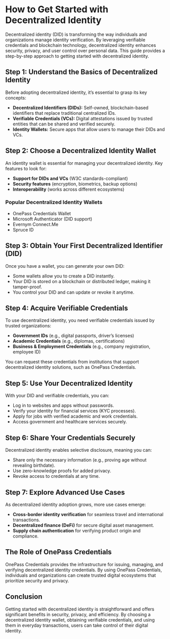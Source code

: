 # How to Get Started with Decentralized Identity

Decentralized identity (DID) is transforming the way individuals and organizations manage identity verification. By leveraging verifiable credentials and blockchain technology, decentralized identity enhances security, privacy, and user control over personal data. This guide provides a step-by-step approach to getting started with decentralized identity.

## Step 1: Understand the Basics of Decentralized Identity

Before adopting decentralized identity, it’s essential to grasp its key concepts:

- **Decentralized Identifiers (DIDs):** Self-owned, blockchain-based identifiers that replace traditional centralized IDs.
- **Verifiable Credentials (VCs):** Digital attestations issued by trusted entities that can be shared and verified securely.
- **Identity Wallets:** Secure apps that allow users to manage their DIDs and VCs.

## Step 2: Choose a Decentralized Identity Wallet

An identity wallet is essential for managing your decentralized identity. Key features to look for:

- **Support for DIDs and VCs** (W3C standards-compliant)
- **Security features** (encryption, biometrics, backup options)
- **Interoperability** (works across different ecosystems)

### Popular Decentralized Identity Wallets

- OnePass Credentials Wallet
- Microsoft Authenticator (DID support)
- Evernym Connect.Me
- Spruce ID

## Step 3: Obtain Your First Decentralized Identifier (DID)

Once you have a wallet, you can generate your own DID:

- Some wallets allow you to create a DID instantly.
- Your DID is stored on a blockchain or distributed ledger, making it tamper-proof.
- You control your DID and can update or revoke it anytime.

## Step 4: Acquire Verifiable Credentials

To use decentralized identity, you need verifiable credentials issued by trusted organizations:

- **Government IDs** (e.g., digital passports, driver’s licenses)
- **Academic Credentials** (e.g., diplomas, certifications)
- **Business & Employment Credentials** (e.g., company registration, employee ID)

You can request these credentials from institutions that support decentralized identity solutions, such as OnePass Credentials.

## Step 5: Use Your Decentralized Identity

With your DID and verifiable credentials, you can:

- Log in to websites and apps without passwords.
- Verify your identity for financial services (KYC processes).
- Apply for jobs with verified academic and work credentials.
- Access government and healthcare services securely.

## Step 6: Share Your Credentials Securely

Decentralized identity enables selective disclosure, meaning you can:

- Share only the necessary information (e.g., proving age without revealing birthdate).
- Use zero-knowledge proofs for added privacy.
- Revoke access to credentials at any time.

## Step 7: Explore Advanced Use Cases

As decentralized identity adoption grows, more use cases emerge:

- **Cross-border identity verification** for seamless travel and international transactions.
- **Decentralized finance (DeFi)** for secure digital asset management.
- **Supply chain authentication** for verifying product origin and compliance.

## The Role of OnePass Credentials

OnePass Credentials provides the infrastructure for issuing, managing, and verifying decentralized identity credentials. By using OnePass Credentials, individuals and organizations can create trusted digital ecosystems that prioritize security and privacy.

## Conclusion

Getting started with decentralized identity is straightforward and offers significant benefits in security, privacy, and efficiency. By choosing a decentralized identity wallet, obtaining verifiable credentials, and using them in everyday transactions, users can take control of their digital identity.
